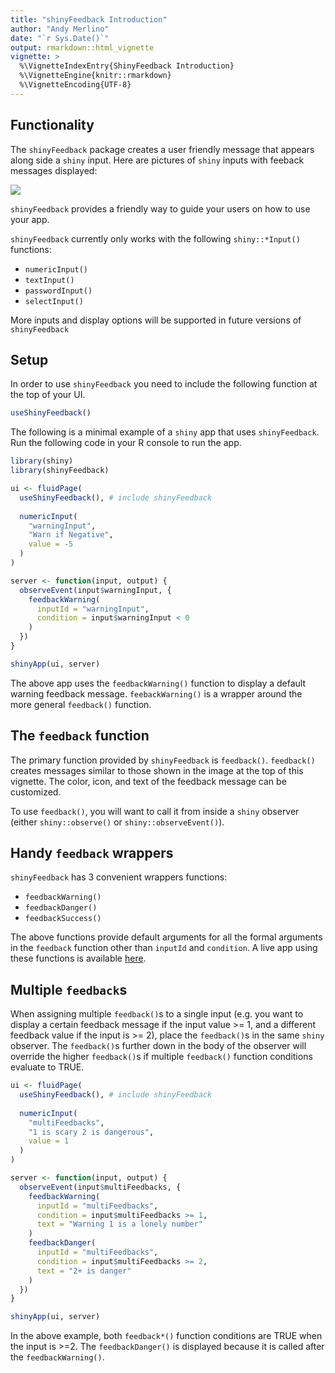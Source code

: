 ```yaml
---
title: "shinyFeedback Introduction"
author: "Andy Merlino"
date: "`r Sys.Date()`"
output: rmarkdown::html_vignette
vignette: >
  %\VignetteIndexEntry{ShinyFeedback Introduction}
  %\VignetteEngine{knitr::rmarkdown}
  %\VignetteEncoding{UTF-8}
---
```


## Functionality

The `shinyFeedback` package creates a user friendly message that appears along side a `shiny` input.  Here are pictures of `shiny` inputs with feeback messages displayed:

![](feedback-screenshot.png)

`shinyFeedback` provides a friendly way to guide your users on how to use your app.

`shinyFeedback` currently only works with the following `shiny::*Input()` functions:

- `numericInput()`
- `textInput()`
- `passwordInput()`
- `selectInput()`

More inputs and display options will be supported in future versions of `shinyFeedback`

## Setup

In order to use `shinyFeedback` you need to include the following function at the top of your UI.

```r
useShinyFeedback()
```

The following is a minimal example of a `shiny` app that uses `shinyFeedback`.  Run the following code in your R console to run the app.

```r
library(shiny)
library(shinyFeedback)

ui <- fluidPage(
  useShinyFeedback(), # include shinyFeedback
  
  numericInput(
    "warningInput",
    "Warn if Negative",
    value = -5
  )
)

server <- function(input, output) {
  observeEvent(input$warningInput, {
    feedbackWarning(
      inputId = "warningInput",
      condition = input$warningInput < 0
    )
  })
}

shinyApp(ui, server)
```

The above app uses the `feedbackWarning()` function to display a default warning feedback message.  `feebackWarning()` is a wrapper around the more general `feedback()` function.

## The `feedback` function

The primary function provided by `shinyFeedback` is `feedback()`. `feedback()` creates messages similar to those shown in the image at the top of this vignette.  The color, icon, and text of the feedback message can be customized.

To use `feedback()`, you will want to call it from inside a `shiny` observer (either `shiny::observe()` or `shiny::observeEvent()`).

## Handy `feedback` wrappers

`shinyFeedback` has 3 convenient wrappers functions:

- `feedbackWarning()`
- `feedbackDanger()`
- `feedbackSuccess()`

The above functions provide default arguments for all the formal arguments in the `feedback` function other than `inputId` and `condition`.  A live app using these functions is available [here](https://merlinoa.shinyapps.io/shinyfeedbackapp/).

## Multiple `feedback`s

When assigning multiple `feedback()`s to a single input (e.g. you want to display a certain feedback message if the input value >= 1, and a different feedback value if the input is >= 2), place the `feedback()`s in the same `shiny` observer.  The `feedback()`s further down in the body of the observer will override the higher `feedback()`s if multiple `feedback()` function conditions evaluate to TRUE.

```r
ui <- fluidPage(
  useShinyFeedback(), # include shinyFeedback
  
  numericInput(
    "multiFeedbacks",
    "1 is scary 2 is dangerous", 
    value = 1
  )
)

server <- function(input, output) {
  observeEvent(input$multiFeedbacks, {
    feedbackWarning(
      inputId = "multiFeedbacks",
      condition = input$multiFeedbacks >= 1,
      text = "Warning 1 is a lonely number"
    )
    feedbackDanger(
      inputId = "multiFeedbacks",
      condition = input$multiFeedbacks >= 2,
      text = "2+ is danger"
    )
  })
}

shinyApp(ui, server)
```

In the above example, both `feedback*()` function conditions are TRUE when the input is >=2.  The `feedbackDanger()` is displayed because it is called after the `feedbackWarning()`.
